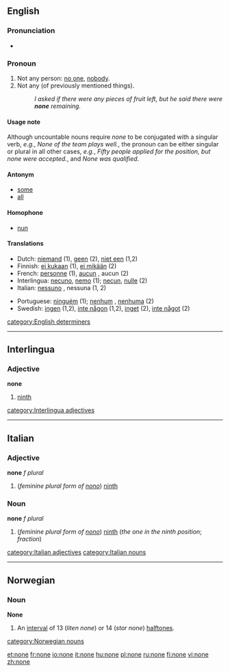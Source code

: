 {{see|None}}
==English==
{{rank|suppose|else|entered|505|none|river|change|happy}}

===Pronunciation===
*{{audio|en-us-none.ogg|Audio (US)}}

===Pronoun===
{{en-pron}}

# Not any person: [[no one]], [[nobody]].
# Not any (of previously mentioned things).
#: ''I asked if there were any pieces of fruit left, but he said there were '''none''' remaining.''

====Usage note====
Although uncountable nouns require ''none'' to be conjugated with a singular verb, ''e.g.'', ''None of the team plays well.'', the pronoun can be either singular or plural in all other cases, ''e.g.'', ''Fifty people applied for the position, but none were accepted.'', and ''None was qualified''.

====Antonym====
*[[some]]
*[[all]]

====Homophone====
*[[nun]]

====Translations====
{{trans-top|none}}
*Dutch: [[niemand]] (1), [[geen]] (2), [[niet een]] (1,2)
*Finnish: [[ei kukaan]] (1), [[ei mikään]] (2)
*French: [[personne]] (1), [[aucun]] {{m}}, aucun {{f}} (2)
*Interlingua: [[necuno]], [[nemo]] (1); [[necun]], [[nulle]] (2)
*Italian: [[nessuno]] {{m}}, nessuna {{f}} (1, 2)
{{trans-mid}}
*Portuguese: [[ninguém]] (1); [[nenhum]] {{m}}, [[nenhuma]] {{f}} (2)
*Swedish: [[ingen]] (1,2), [[inte någon]] (1,2), [[inget]] (2), [[inte något]] (2)
{{trans-bottom}}

[[category:English determiners]]

----

==Interlingua==

===Adjective===
'''none'''

# [[ninth]]

[[category:Interlingua adjectives]]

----

==Italian==

===Adjective===
'''none''' ''f plural''

#(''feminine plural form of [[nono#Italian|nono]]'') [[ninth]]

===Noun===
'''none''' ''f plural''

#(''feminine plural form  of [[nono#Italian|nono]]'') [[ninth]] (''the one in the ninth position''; ''fraction'')

[[category:Italian adjectives]]
[[category:Italian nouns]]

----

==Norwegian==

===Noun===
'''None''' {{m}}

# {{music|lang=no}} An [[interval]] of 13 (''liten none'') or 14 (''stor none'') [[halftone]]s.

[[category:Norwegian nouns]]

[[et:none]]
[[fr:none]]
[[io:none]]
[[it:none]]
[[hu:none]]
[[pl:none]]
[[ru:none]]
[[fi:none]]
[[vi:none]]
[[zh:none]]